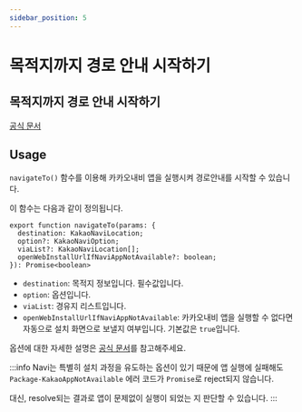 ```yaml
---
sidebar_position: 5
---
```


# 목적지까지 경로 안내 시작하기
## 목적지까지 경로 안내 시작하기

[공식 문서](https://developers.kakao.com/docs/latest/ko/kakaonavi/android)

## Usage

`navigateTo()` 함수를 이용해 카카오내비 앱을 실행시켜 경로안내를 시작할 수 있습니다.

이 함수는 다음과 같이 정의됩니다.

```tsx
export function navigateTo(params: {
  destination: KakaoNaviLocation;
  option?: KakaoNaviOption;
  viaList?: KakaoNaviLocation[];
  openWebInstallUrlIfNaviAppNotAvailable?: boolean;
}): Promise<boolean>
```

- `destination`: 목적지 정보입니다. 필수값입니다.
- `option`: 옵션입니다.
- `viaList`: 경유지 리스트입니다.
- `openWebInstallUrlIfNaviAppNotAvailable`: 카카오내비 앱을 실행할 수 없다면 자동으로 설치 화면으로 보낼지 여부입니다.
기본값은 `true`입니다.

옵션에 대한 자세한 설명은 [공식 문서](https://developers.kakao.com/docs/latest/ko/kakaonavi/android#set-parameter)를 참고해주세요.

:::info
Navi는 특별히 설치 과정을 유도하는 옵션이 있기 때문에 앱 실행에 실패해도 `Package-KakaoAppNotAvailable` 에러 코드가
`Promise`로 reject되지 않습니다.

대신, resolve되는 결과로 앱이 문제없이 실행이 되었는 지 판단할 수 있습니다.
:::
